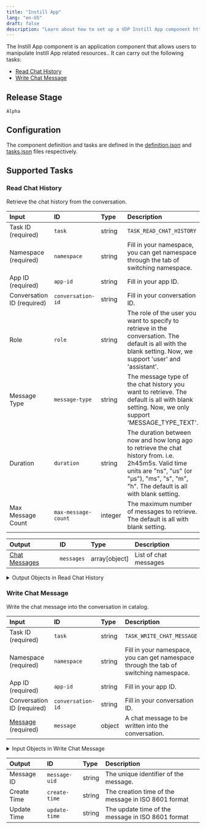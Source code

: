 ```yaml
---
title: "Instill App"
lang: "en-US"
draft: false
description: "Learn about how to set up a VDP Instill App component https://github.com/instill-ai/instill-core"
---
```


The Instill App component is an application component that allows users to manipulate Instill App related resources..
It can carry out the following tasks:
- [Read Chat History](#read-chat-history)
- [Write Chat Message](#write-chat-message)

## Release Stage

`Alpha`

## Configuration

The component definition and tasks are defined in the [definition.json](https://github.com/instill-ai/pipeline-backend/blob/main/pkg/component/application/instillapp/v0/config/definition.json) and [tasks.json](https://github.com/instill-ai/pipeline-backend/blob/main/pkg/component/application/instillapp/v0/config/tasks.json) files respectively.



## Supported Tasks

### Read Chat History

Retrieve the chat history from the conversation.

<div class="markdown-col-no-wrap" data-col-1 data-col-2>

| Input | ID | Type | Description |
| :--- | :--- | :--- | :--- |
| Task ID (required) | `task` | string | `TASK_READ_CHAT_HISTORY` |
| Namespace (required) | `namespace` | string | Fill in your namespace, you can get namespace through the tab of switching namespace. |
| App ID (required) | `app-id` | string | Fill in your app ID. |
| Conversation ID (required) | `conversation-id` | string | Fill in your conversation ID. |
| Role | `role` | string | The role of the user you want to specify to retrieve in the conversation. The default is all with the blank setting. Now, we support 'user' and 'assistant'. |
| Message Type | `message-type` | string | The message type of the chat history you want to retrieve. The default is all with blank setting. Now, we only support 'MESSAGE_TYPE_TEXT'. |
| Duration | `duration` | string | The duration between now and how long ago to retrieve the chat history from. i.e. 2h45m5s. Valid time units are "ns", "us" (or "µs"), "ms", "s", "m", "h".  The default is all with blank setting. |
| Max Message Count | `max-message-count` | integer | The maximum number of messages to retrieve. The default is all with blank setting. |
</div>






<div class="markdown-col-no-wrap" data-col-1 data-col-2>

| Output | ID | Type | Description |
| :--- | :--- | :--- | :--- |
| [Chat Messages](#read-chat-history-chat-messages) | `messages` | array[object] | List of chat messages |
</div>

<details>
<summary> Output Objects in Read Chat History</summary>

<h4 id="read-chat-history-chat-messages">Chat Messages</h4>

<div class="markdown-col-no-wrap" data-col-1 data-col-2>

| Field | Field ID | Type | Note |
| :--- | :--- | :--- | :--- |
| [Content](#read-chat-history-content) | `content` | array | The message content. |
| Name | `name` | string | An optional name for the participant. Provides the model information to differentiate between participants of the same role. |
| Role | `role` | string | The message role, i.e. 'system', 'user' or 'assistant'. |
</div>
</details>

### Write Chat Message

Write the chat message into the conversation in catalog.

<div class="markdown-col-no-wrap" data-col-1 data-col-2>

| Input | ID | Type | Description |
| :--- | :--- | :--- | :--- |
| Task ID (required) | `task` | string | `TASK_WRITE_CHAT_MESSAGE` |
| Namespace (required) | `namespace` | string | Fill in your namespace, you can get namespace through the tab of switching namespace. |
| App ID (required) | `app-id` | string | Fill in your app ID. |
| Conversation ID (required) | `conversation-id` | string | Fill in your conversation ID. |
| [Message](#write-chat-message-message) (required) | `message` | object | A chat message to be written into the conversation. |
</div>


<details>
<summary> Input Objects in Write Chat Message</summary>

<h4 id="write-chat-message-message">Message</h4>

A chat message to be written into the conversation.

<div class="markdown-col-no-wrap" data-col-1 data-col-2>

| Field | Field ID | Type | Note |
| :--- | :--- | :--- | :--- |
| Content | `content` | string | The contents of the message.  |
| Role | `role` | string | The role of the author of this message. Now, we support 'user' and 'assistant'.  |
</div>
</details>



<div class="markdown-col-no-wrap" data-col-1 data-col-2>

| Output | ID | Type | Description |
| :--- | :--- | :--- | :--- |
| Message ID | `message-uid` | string | The unique identifier of the message. |
| Create Time | `create-time` | string | The creation time of the message in ISO 8601 format |
| Update Time | `update-time` | string | The update time of the message in ISO 8601 format |
</div>
